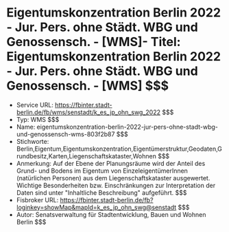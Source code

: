 # Eigentumskonzentration Berlin 2022 - Jur. Pers. ohne Städt. WBG und Genossensch. - [WMS]- Titel: Eigentumskonzentration Berlin 2022 - Jur. Pers. ohne Städt. WBG und Genossensch. - [WMS] $$$
- Service URL: https://fbinter.stadt-berlin.de/fb/wms/senstadt/k_es_jp_ohn_swg_2022 $$$
- Typ: WMS $$$
- Name: eigentumskonzentration-berlin-2022-jur-pers-ohne-stadt-wbg-und-genossensch-wms-803f2b87 $$$
- Stichworte: Berlin,Eigentum,Eigentumskonzentration,Eigentümerstruktur,Geodaten,Grundbesitz,Karten,Liegenschaftskataster,Wohnen $$$
- Anmerkung: Auf der Ebene der Planungsräume wird der Anteil des Grund- und Bodens im Eigentum von EinzeleigentümerInnen (natürlichen Personen) aus dem Liegenschaftskataster ausgewertet. Wichtige Besonderheiten bzw. Einschränkungen zur Interpretation der Daten sind unter "Inhaltliche Beschreibung" aufgeführt. $$$
- Fisbroker URL: https://fbinter.stadt-berlin.de/fb?loginkey=showMap&mapId=k_es_jp_ohn_swg@senstadt $$$
- Autor: Senatsverwaltung für Stadtentwicklung, Bauen und Wohnen Berlin $$$
